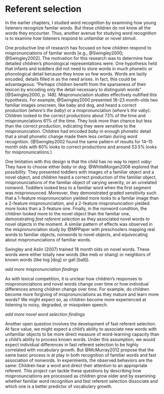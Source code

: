 Referent selection {#aim2-introduction}
=======================================================================

In the earlier chapters, I studied word recognition by examining how
young listeners recognize familar words. But these children do not know
all the words they encounter. Thus, another avenue for studying word
recognition is to examine how listeners respond to unfamiliar or novel
stimuli.

One productive line of research has focused on how children respond to
mispronunciations of familar words [e.g., @Swingley2000;
@Swingley2002]. The motivation for this research was to determine how
detailed children's phonological representations were. One hypothesis
held that infants and toddlers did not need to store words in much
phonetic or phonological detail because they know so few words. Words
are lazily encoded, details filled in as the need arises. In fact, this
could be advantageous: "Perhaps children benefit from the sparseness of
their lexicon by encoding only the detail necessary to distinguish
words" [@Swingley2000, p. 148]. Mispronunciation studies effectively
nullified this hypothesis. For example, @Swingley2000 presented 18--23
month-olds two familiar images onscreen, like baby and dog, and heard a
correct production (*where's the baby*) or a mispronunciation (*where's
the vaby*). Children looked to the correct productions about 73% of the
time and mispronunciations 61% of the time. They look more than chance
but less than the correct production, indicating they were sensitive to
the mispronunciation. Children had encoded *baby* in enough phonetic
detail that a small phonetic change made them less certain during word
recognition. (@Swingley2002 found the same pattern of results for 14--15
month olds with 60% looks to correct productions and around 53.5% looks
for mispronunications.)

One limitation with this design is that the child has no way to reject *vaby*: They have to choose either *baby* or *dog*. @WhiteMorgan2008 explored that possibility.
<!-- @WhiteMorgan2008 changed design to include an iamge of a familiar object and a unfamiliar object on each trial. In this way, a child could reject *vaby* and treat it as a novel word that labels a novel object.  -->
They presented toddlers with images of a
familiar object and a novel object, and children heard a correct production of
the familiar object, mispronunciations of the familiar object of varying
severity, or an unrelated nonword. Toddlers looked less to a familiar
word when the first segment was mispronounced. Moreover, they
demonstrated graded sensitivity such that a 1-feature mispronunciation
yielded more looks to a familar image than a 2-feature mispronunciation,
and a 2-feature mispronunciation yielded more looks than a 3-feature
one. Finally, in the nonword condition, the children looked more to the
novel object than the familiar one, demonstrating *fast referent
selection* as they associated novel words to novel objects in the
moment. A similar pattern of effects was observed in the
mispronunciation study by @MPPaper with preschoolers mapping real words
to familiar objects, nonwords to novel objects, and equivocating about
mispronunciations of familiar words.

Swingley and Aslin (2007) trained 18 month olds on novel words. These words were either totally new words (like meb or shang) or neighbors of known words (like tog [dog] or gall [ball]). 

_add more mispronunciation findings_

As with lexical competition, it is unclear how children’s responses to
mispronunciations and novel words change over time or how individual
differences among children change over time. For example, do children
become more forgiving of mispronunciations as they mature and learn more
words? We might expect so, as children become more experienced at
listening to noisy, degraded, or misspoken speech.

_add more novel word selection findings_

Another open question involves the development of fast referent
selection. At face value, we might expect a child’s ability to associate
new words with unfamiliar objects to be more direct measure of
word-learning capacity than a child’s ability to process known words.
Under this assumption, we would expect individual differences in fast
referent selection to be highly correlated with vocabulary growth. But
@McMurray2012 propose that the same basic process is at play in both
recognition of familiar words and fast association of nonwords. In
experiments, the observed behaviors are the same: Children hear a word
and direct their attention to an appropriate referent. This project can
tackle these questions by describing how mispronunciations are processed
as children grow older and by examining whether familiar word
recognition and fast referent selection dissociate and which one is a
better predictor of vocabulary growth.
